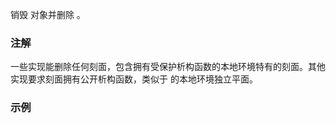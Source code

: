 {{cpp/locale/wstring_convert/title|&amp;#10;~wstring_convert}}
{{cpp/locale/wstring_convert/navbar}}
{{dcl begin}}
{{dcl|
~wstring_convert();
}}
{{dcl end}}

销毁 {{tt|wstring_convert}} 对象并删除 {{rlpsi|/#cvtptr}}{{sep}}。

===注解===
一些实现能删除任何刻面，包含拥有受保护析构函数的本地环境特有的刻面。其他实现要求刻面拥有公开析构函数，类似于 {{header|codecvt}} 的本地环境独立平面。

===示例===
{{example
|code=
#include &lt;codecvt&gt;
#include &lt;locale&gt;
#include &lt;utility&gt;

// 包装 wstring/wbuffer_convert 所用的绑定本地环境平面的工具
template&lt;class Facet&gt;
struct deletable_facet : Facet
{
    template&lt;class... Args&gt;
    deletable_facet(Args&amp;&amp;... args) : Facet(std::forward&lt;Args&gt;(args)...) {}
    ~deletable_facet() {}
};

int main()
{
    // GB18030 / UCS4 转换，直接使用基于本地环境的刻面
    // typedef std::codecvt_byname&lt;char32_t, char, std::mbstate_t&gt; gbfacet_t;
    // 编译错误："calling a protected destructor of codecvt_byname&lt;&gt; in ~wstring_convert"
    // std::wstring_convert&lt;gbfacet_t&gt; gbto32(new gbfacet_t("zh_CN.gb18030"));
    
    // GB18030 / UCS4 转换刻面使用拥有公开析构函数的刻面
    typedef deletable_facet&lt;std::codecvt_byname&lt;char32_t, char, std::mbstate_t&gt;&gt; gbfacet_t;
    std::wstring_convert&lt;gbfacet_t&gt; gbto32(new gbfacet_t("zh_CN.gb18030"));
} // 析构函数会在这里调用
|output=
}}

{{langlinks|de|en|es|fr|it|ja|pt|ru}}